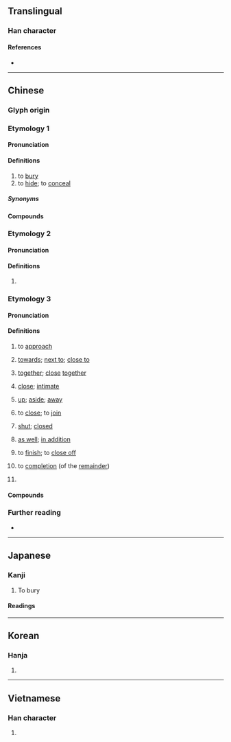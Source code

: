 {{character info}}
==Translingual==

===Han character===
{{stroke order|strokes=10}}
{{Han char|rn=32|rad=土|as=07|sn=10|four=46114|canj=GWG|ids=⿰土里}}

====References====
* {{Han ref|kx=0229.280|dkj=05116|dj=0465.180|hdz=10443.210|uh=57CB|ud=22475|bh=AE49|bd=44617}}

----

==Chinese==

===Glyph origin===
{{Han etym}}

===Etymology 1===
{{zh-forms}}

====Pronunciation====
{{zh-pron
|m=mái
|m-s=mai2
|c=maai4
|c-t=mai3
|g=mai4
|h=pfs=mài;gd=mai2
|j=mei1/mai1
|mb=mâi
|md=muài/mài
|md_note=muài - vernacular; mài - literary
|mn=bâi/twv:mâi/tâi
|mn_note=tâi - vernacular (also written as {{zh-l|坮}})
|mn-t=mai5/dai5
|mn-t_note=dai5 - vernacular (also written as {{zh-l|坮}})
|w=3ma
|x=mai2
|ma=y
|mc=y
|oc=y
|cat=v
}}

====Definitions====
{{zh-hanzi}}

# to [[bury]]
# to [[hide]]; to [[conceal]]

=====Synonyms=====
{{zh-dial}}

====Compounds====
{{zh-der|埋根|埋香骨|埋照|埋沒|埋杆豎柱|十面埋伏|埋藏|嵌埋法|不服燒埋|埋頭|不伏燒埋|埋冤|張綱埋輪|埋名|埋設|埋情|埋玉|埋釘子|埋香|埋輪|埋鍋造飯|土埋半截|埋憂|埋伏|埋首|埋骨|埋頭苦幹|埋銘|埋葬|埋天怨地|坑埋|埋殯|埋蠱|瘞埋|掩埋|活埋人|燒埋錢|掩骼埋胔|燒埋|狐埋狐搰|掩埋場|椎埋|瘞玉埋香|活埋|贓埋|隱姓埋名|霧鎖雲埋|隱跡埋名|衛生掩埋|變跡埋名|葬玉埋香|伏埋|假埋|埋伏圈|埋光|埋兒|埋劍|埋匿|埋堙|埋年|埋掩|埋暮|埋殮|埋汰|埋溜子|埋滅|埋瘞|埋祟|埋窆|埋縕|埋羹太守|埋翳|埋聲晦蹟|埋蛇|埋覆|埋車|埋輪破柱|埋頭顧影|埋魂|塵埋|屈埋|打埋伏|掩骼埋窆|收埋|斂埋|栽埋|椎埋屠狗|椎埋狗竊|椎埋穿掘|殯埋|毀埋|沈埋|淹埋|湮埋|燒埋銀|狐埋狐揚|生埋|築埋|繫馬埋輪|葬埋|藏埋|覆埋|郭巨埋兒|隱名埋姓|香埋}}

===Etymology 2===
{{zh-forms}}

====Pronunciation====
{{zh-pron
|m=mán
|m-s=mai2
|c=maai4
|c-t=mai3
|h=pfs=mài;gd=mai2
|j=mai1
|mn=bâi
|mn-t=mai5
|w=3ma
|ma=y
|cat=
}}

====Definitions====
{{zh-hanzi}}

# {{zh-only|埋怨}}

===Etymology 3===
{{zh-forms}}

====Pronunciation====
{{zh-pron
|c=maai4
|c-t=moi3
|cat=v,a,part
}}

====Definitions====
{{zh-hanzi}}

# {{lb|zh|Cantonese}} to [[approach]]
#: {{zh-co|埋位{wai6-2}|to get in one's place|C}}
#: {{zh-co|埋站|(''of a bus'') to '''approach''' a bus stop; (''of a train'') to '''enter''' a train station|C}}
#: {{zh-co|隻 船 埋 咗 岸 喇。|The ship has come to the shore.|C}}
#: {{zh-x|快啲 埋 嚟 啦！|Hurry up and join us over here!|C}}
# {{lb|zh|Cantonese}} [[towards]]; [[next to]]; [[close to]]
#: {{zh-x|唔 好 行 埋 嚟。|Don't walk '''towards''' me.|C}}
#: {{zh-co|坐 埋 佢 度|to sit '''next to''' them|C}}
#: {{zh-co|企 埋 佢 身邊|to stand '''next to''' them|C}}
# {{lb|zh|Cantonese}} [[together]]; [[close]] [[together]]
#: {{zh-co|坐 埋 一齊|to sit together|C}}
#: {{zh-co|將 甲 同 乙 擠 埋 一齊|to put A and B '''next to each other'''|C}}
#: {{zh-co|黐 埋 一齊|to stick '''together'''|C}}
#: {{zh-x|將 啲 材料{liu6-2} 撈{lou1} 埋。|Mix the ingredients '''together'''.|C}}
# {{lb|zh|Cantonese}} [[close]]; [[intimate]]
#: {{zh-co|行 得 好 埋|to get '''intimate'''|C}}
# {{lb|zh|Cantonese}} [[up]]; [[aside]]; [[away]]
#: {{zh-co|儲{cou5}埋|to accumulate; to store '''up'''|C}}
#: {{zh-co|收埋|to hide '''away''' (something)|C}}
#: {{zh-x|放 返 埋 本書。|Put back the book '''away'''.|C}}
# {{lb|zh|Cantonese}} to [[close]]; to [[join]]
#: {{zh-co|埋口|(of a wound) to heal|C}}
# {{lb|zh|Cantonese}} [[shut]]; [[closed]]
#: {{zh-co|閂 埋 度 門|to close the door|C}}
#: {{zh-co|瞇{mei1}埋眼|to shut the eyes|C}}
# {{lb|zh|Cantonese}} [[as well]]; [[in addition]]
#: {{zh-co|加 埋 呢{ni1}個|to add this '''as well'''|C}}
#: {{zh-x|你 掉 垃圾{saap3} 掉 埋 張 紙 吖。|Throw out the piece of paper '''as well''' when you throw out the garbage.|C}}
#: {{zh-co|帶 埋 部 手機|to bring '''along''' a cellphone|C}}
# {{lb|zh|Cantonese}} to [[finish]]; to [[close off]]
#: {{zh-x|埋尾|to finish off|C}}
#: {{zh-x|埋單|to pay the bill (lit. to '''close off''' the bill)|C}}
# {{lb|zh|Cantonese}} to [[completion]] (of the [[remainder]])
#: {{zh-co|食 埋 啲 飯|to eat '''the rest''' of the rice|C}}
#: {{zh-co|而家 先 寫 得 嗰 一 頁，我 覺{gok3}得 你 今晚 寫 唔 埋 份 報告 囉。|At this point, you've just written one page. I think you won't be able to '''finish''' writing up the report.|C}}
#: {{zh-x|畀 同學 講 埋 先 啦。|Let your classmate '''finish''' what they have to say.|C}}
# {{lb|zh|Cantonese}} {{n-g|Used to indicate a negative evaluation on an event.}}
#: {{zh-x|唔好 講 埋 啲 咁 難聽 嘅 說話 啦。|Don't say such terrible words.|C}}
#: {{zh-x|你 識 埋 嗮 啲 食煙 嘅 朋友，日日 吸 佢哋 啲 二手煙，係唔係 想 生 癌 啊{aa3}？|All the friends you make are those '''darn''' smokers, and you're breathing second-hand smoke everyday. Do you want to get cancer?|C}}

====Compounds====
{{zh-der|埋堆|匿埋|埋嚟|埋去|埋單|埋位|埋站|收埋|瞇埋眼|行埋|拉埋天窗|同埋|話唔埋|話得埋|話口唔埋|對埋|埋便|摺埋|十指孖埋|加埋|連埋|湊埋|群埋|合埋|𠸎埋|收收埋埋|大纜都扯唔埋|打埋|揦埋|串埋|共埋|夾埋|柄埋|腦囟未生埋|傾唔埋|傾得埋|殺到埋身|坐埋一條船|坐埋同一條船|撼頭埋牆|好天斬埋落雨柴|好天收埋落雨柴|繑埋雙手|三步擸埋兩步|痴痴呆呆，坐埋一枱|埋芡|埋尾|埋欄|開口埋口|埋口|埋手|埋手打三更|埋閘|唔埋得鼻|埋席|埋底|埋街|埋岸|*埋頭/埋头|埋籠|埋數|埋棧|著埋一條褲/着埋一条裤|揦埋口面|埋門一腳|埋櫃|埋檯|煮埋一鑊|埋身|煮到埋嚟就食|諗埋一邊|諗埋一便|諗埋一面|疊埋心水|埋牙|埋齋|炒埋一碟|山大斬埋有柴|埋年|出埋飲奶力|企埋一邊|儲埋}}

===Further reading===
* {{cite-journal|date=2010|author=Winnie Chor|title=Inclusion of the outsider &mdash; grammaticalization of the verbal particle ''maai'' in Cantonese|journal=Taiwan Journal of Linguistics|url=https://ira.lib.polyu.edu.hk/bitstream/10397/6532/1/Chor_Inclusion_Outsider_Verbal.pdf|issue=|pageurl=|page=|doi=}}

{{zh-cat|Elementary}}

----

==Japanese==

===Kanji===
{{ja-kanji|grade=c|rs=土07}}

# To bury

====Readings====
{{ja-readings
|goon=まい, め
|kanon=ばい
|kun=うず-まる, うず-める, うず-もれる, う-まる,う-める, う-もれる, い-ける
}}

----

==Korean==

===Hanja===
{{ko-hanja|hangeul=매|mr=mae}}

# {{rfdef|ko|sort=土07}}

----

==Vietnamese==

===Han character===
{{vi-readings|reading=mai, mài, man|rs=土07}}

# {{rfdef|vi|sort=土07}}